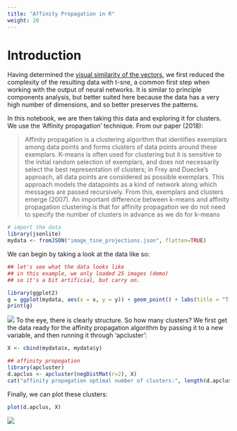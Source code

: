 ```yaml
---
title: "Affinity Propagation in R"
weight: 20
---
```


# Introduction
Having determined the [visual similarity of the vectors](../classify-images-with-tensorflow/), we first reduced the complexity of the resulting data with t-sne, a common first step when working with the output of neural networks. It is similar to principle components analysis, but better suited here because the data has a very high number of dimensions, and so better preserves the patterns. 

In this notebook, we are then taking this data and exploring it for clusters. We use the 'Affinity propagation' technique. From our paper (2018): 

> Affinity propagation is a clustering algorithm that identifies exemplars among data points and forms clusters of data points around these exemplars. K-means is often used for clustering but it is sensitive to the initial random selection of exemplars, and does not necessarily select the best representation of clusters; in Frey and Duecke’s approach, all data points are considered as possible exemplars. This approach models the datapoints as a kind of network along which messages are passed recursively. From this, exemplars and clusters emerge (2007). An important difference between k-means and affinity propagation clustering is that for affinity propagation we do not need to specify the number of clusters in advance as we do for k-means



```r
# import the data
library(jsonlite)
mydata <- fromJSON("image_tsne_projections.json", flatten=TRUE)

```

We can begin by taking a look at the data like so:
```r
## let's see what the data looks like
## in this example, we only loaded 25 images (demo)
## so it's a bit artificial, but carry on.

library(ggplot2)
g = ggplot(mydata, aes(x = x, y = y)) + geom_point() + labs(title = "T-SNE Plot of Image Similarity Vectors")
print(g)
```

![](unnamed-chunk-2-1.png)
To the eye, there is clearly structure. So how many clusters? We first get the data ready for the affinity propagation algorithm by passing it to a new variable, and then running it through 'apcluster':
```r
X <- cbind(mydata$x, mydata$y)

## affinity propogation
library(apcluster)
d.apclus <- apcluster(negDistMat(r=2), X) 
cat("affinity propogation optimal number of clusters:", length(d.apclus@clusters), "\n")
```


Finally, we can plot these clusters:

```r
plot(d.apclus, X)

```

![](unnamed-chunk-4-1.png)
